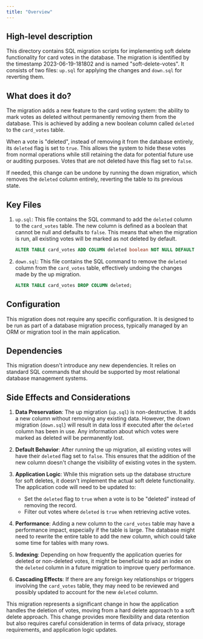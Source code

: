 ```yaml
---
title: "Overview"
---
```


## High-level description
This directory contains SQL migration scripts for implementing soft delete functionality for card votes in the database. The migration is identified by the timestamp 2023-06-19-181802 and is named "soft-delete-votes". It consists of two files: `up.sql` for applying the changes and `down.sql` for reverting them.

## What does it do?
The migration adds a new feature to the card voting system: the ability to mark votes as deleted without permanently removing them from the database. This is achieved by adding a new boolean column called `deleted` to the `card_votes` table. 

When a vote is "deleted", instead of removing it from the database entirely, its `deleted` flag is set to `true`. This allows the system to hide these votes from normal operations while still retaining the data for potential future use or auditing purposes. Votes that are not deleted have this flag set to `false`.

If needed, this change can be undone by running the down migration, which removes the `deleted` column entirely, reverting the table to its previous state.

## Key Files

1. `up.sql`: This file contains the SQL command to add the `deleted` column to the `card_votes` table. The new column is defined as a boolean that cannot be null and defaults to `false`. This means that when the migration is run, all existing votes will be marked as not deleted by default.

   ```sql
   ALTER TABLE card_votes ADD COLUMN deleted boolean NOT NULL DEFAULT false;
   ```

2. `down.sql`: This file contains the SQL command to remove the `deleted` column from the `card_votes` table, effectively undoing the changes made by the up migration.

   ```sql
   ALTER TABLE card_votes DROP COLUMN deleted;
   ```

## Configuration
This migration does not require any specific configuration. It is designed to be run as part of a database migration process, typically managed by an ORM or migration tool in the main application.

## Dependencies
This migration doesn't introduce any new dependencies. It relies on standard SQL commands that should be supported by most relational database management systems.

## Side Effects and Considerations

1. **Data Preservation**: The up migration (`up.sql`) is non-destructive. It adds a new column without removing any existing data. However, the down migration (`down.sql`) will result in data loss if executed after the `deleted` column has been in use. Any information about which votes were marked as deleted will be permanently lost.

2. **Default Behavior**: After running the up migration, all existing votes will have their `deleted` flag set to `false`. This ensures that the addition of the new column doesn't change the visibility of existing votes in the system.

3. **Application Logic**: While this migration sets up the database structure for soft deletes, it doesn't implement the actual soft delete functionality. The application code will need to be updated to:
   - Set the `deleted` flag to `true` when a vote is to be "deleted" instead of removing the record.
   - Filter out votes where `deleted` is `true` when retrieving active votes.

4. **Performance**: Adding a new column to the `card_votes` table may have a performance impact, especially if the table is large. The database might need to rewrite the entire table to add the new column, which could take some time for tables with many rows.

5. **Indexing**: Depending on how frequently the application queries for deleted or non-deleted votes, it might be beneficial to add an index on the `deleted` column in a future migration to improve query performance.

6. **Cascading Effects**: If there are any foreign key relationships or triggers involving the `card_votes` table, they may need to be reviewed and possibly updated to account for the new `deleted` column.

This migration represents a significant change in how the application handles the deletion of votes, moving from a hard delete approach to a soft delete approach. This change provides more flexibility and data retention but also requires careful consideration in terms of data privacy, storage requirements, and application logic updates.